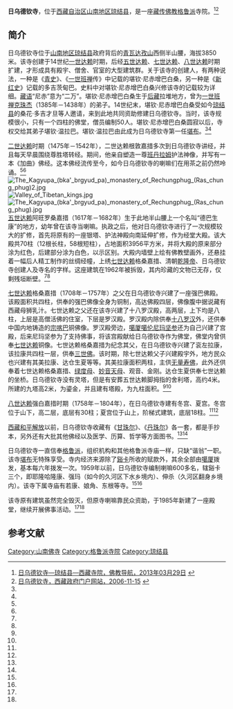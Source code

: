 {{Infobox Tibetan Buddhist monastery
|name = 日乌德钦寺
|image = The Kagyupa (bka' brgyud pa) monastery of Rechungphug (Ras chung phug)3.jpg
|image size = 250px
|alt = 
|caption =日乌德钦寺
|t=
|w=
|to = 
|ipa={{IPA|}}
|z=
|thdl=
|e=
|tc=日烏德欽寺
|s=日乌德钦寺
|p=
|m=
|k=
|pushpin_map = 
|latd =  | latm =  | lats =  | latNS = 
|longd=  | longm= | longs =| longEW = 
|iso_region = 
|map_caption = 
|mapsize = 
|location_country = 中国
|location = {{CHN}}[[西藏自治区|西藏自治区]][[山南地区|山南地区]][[琼结县|琼结县]]
|coordinates_display =
|founded_by =
|date_founded =14世纪
|date_renovated =
|sect = [[格鲁派|格鲁派]]
|mather =
|children =
|dedicated_to = 
|tulku =
|head_lama = 
|head_mgh =
|no._of_monks = 
|architecture = 
|festivals =
|footnotes = 
}}

'''日乌德钦寺'''，位于[[西藏自治区|西藏自治区]][[山南地区|山南地区]][[琼结县|琼结县]]，是一座[[藏传佛教|藏传佛教]][[格鲁派|格鲁派]]寺院。<ref name=fjdh>[http://www.fjdh.com/ffzt/fjhy/ahsy2013/03/170404220729.html 日乌德钦寺—琼结县—西藏寺院，佛教导航，2013年03月29日] {{Wayback|url=http://www.fjdh.com/ffzt/fjhy/ahsy2013/03/170404220729.html |date=20130921060942 }}</ref><ref name=rwdqs>[http://www.xizang.gov.cn/jdfb/47465.jhtml 日乌德钦寺，西藏政府门户网站，2006-11-15] {{webarchive|url=https://web.archive.org/web/20130921061301/http://www.xizang.gov.cn/jdfb/47465.jhtml |date=2013-09-21 }}</ref>

==简介==
日乌德钦寺位于[[山南地区|山南地区]][[琼结县|琼结县]]政府背后的[[青瓦达孜山|青瓦达孜山]]西侧半山腰，海拔3850米。该寺创建于14世纪[[一世达赖|一世达赖]]时期，后经[[五世达赖|五世达赖]]、[[七世达赖|七世达赖]]、[[八世达赖|八世达赖]]时期扩建，才形成具有殿宇、僧舍、官室的大型建筑群。关于该寺的创建人，有两种说法，一种是《[[青史|青史]]》、《[[一世班禅|一世班禅]]传》中记载的堪钦·尼赤增巴白桑，另一种是《[[新红史|新红史]]》记载的多吉茨甸巴。史料中对堪钦·尼赤增巴白桑兴修该寺的记载较为详细。[[藏语|藏语]]“尼赤”意为“二万”。堪钦·尼赤增巴白桑生于[[后藏|后藏]]拉堆地方，曾为[[一世班禅|一世班禅]][[克珠杰|克珠杰]]（1385年－1438年）的弟子。14世纪末，堪钦·尼赤增巴白桑受如今[[琼结县|琼结县]]的桑花·多吉才旦等人邀请，来到此地共同资助修建日乌德钦寺。当时，该寺规模很小，只有一个四柱的佛堂，僧员编制50人。堪钦·尼赤增巴白桑圆寂以后，寺权交给其弟子堪钦·温拉巴。堪钦·温拉巴由此成为日乌德钦寺第一任[[堪布|堪布]]。<ref name=rwdqs/><ref name=fjdh/>

[[二世达赖|二世达赖]]时期（1475年－1542年），二世达赖根敦嘉措多次到日乌德钦寺讲经，并且每天早晨围绕尊胜塔转经。期间，他亲自塑造一尊[[班丹拉姆|班丹拉姆]]护法神像，并写有一本《加曲》佛经。这本佛经流传至今，如今日乌德钦寺的喇嘛们在用茶之前仍然呤诵。<ref name=rwdqs/><ref name=fjdh/>
[[File:The_Kagyupa_(bka'_brgyud_pa)_monastery_of_Rechungphug_(Ras_chung_phug)2.jpg|thumb]]
[[File:Valley_of_Tibetan_kings.jpg|thumb]]
[[File:The_Kagyupa_(bka'_brgyud_pa)_monastery_of_Rechungphug_(Ras_chung_phug).jpg|thumb]]
[[五世达赖|五世达赖]]阿旺罗桑嘉措（1617年－1682年）生于此地半山腰上一个名叫“德巴生康”的地方，幼年曾在该寺当喇嘛。执政之后，他对日乌德钦寺进行了一次规模较大的扩修，首先将原有的一座银塔、护法神殿向南延伸扩修，作为经堂大殿。该大殿共70柱（12根长柱，58根短柱），占地面积3956平方米，并将大殿的原来部分涂为红色，后建部分涂为白色，以示区别。大殿内墙壁上绘有佛教壁画外，还悬挂着一幅后人精工制作的丝绸经幢，上绣[[七世达赖|七世达赖]]格桑嘉措、清朝[[乾隆帝|乾隆帝]]、日乌德钦寺创建人及寺名的字样。这座建筑在1962年被拆毁，其内珍藏的文物已无存，仅剩残垣断壁。<ref name=rwdqs/><ref name=fjdh/>

[[七世达赖|七世达赖]]格桑嘉措（1708年－1757年）之父在日乌德钦寺兴建了一座强巴佛殿。该殿面积共四柱，供奉的强巴佛像全身为铜制，高达佛殿四层，佛像腹中据说藏有西藏母狮乳汁。七世达赖之父还在该寺兴建了十八罗汉殿，高两层，上下均是八柱，上层是高僧活佛的住室，下层是罗汉殿。罗汉殿内除供奉[[十八罗汉|十八罗汉]]外，还供奉中国内地铸造的[[宗喀巴|宗喀巴]]铜佛像。罗汉殿旁边，[[噶厦|噶厦]][[噶伦|噶伦]][[尼玛坚赞|尼玛坚参]]还为自己兴建了宫殿，后来尼玛坚参为了支持佛事，将该宫殿献给日乌德钦寺作为佛堂，佛堂内曾供奉[[七世达赖|七世达赖]]铜像。七世达赖格桑嘉措为纪念其父，在日乌德钦寺兴建了衮左拉康，该拉康共四柱一层，供奉[[三世佛|三世佛]]。该时期，除七世达赖父子兴建殿宇外，地方民众也兴建有其美拉康、达仓生夏等等。其美拉康面积两柱，主供[[无量寿佛|无量寿佛]]，此外还供奉着七世达赖格桑嘉措、[[绿度母|绿度母]]、[[妙音天母|妙音天母]]、观音、金刚。达仓生夏供奉七世达赖的坐桥。日乌德钦寺没有灵塔，但是有安葬五世达赖脚拇指的舍利塔，高约4米。所建的九塔高2米，为鎏金，并且建有塔殿，为九柱面积。<ref name=rwdqs/><ref name=fjdh/>

[[八世达赖|八世达赖]]强白嘉措时期（1758年－1804年），在日乌德钦寺建有冬宫、夏宫。冬宫位于山下，高二层，底层有30柱；夏宫位于山上，阶梯式建筑，底层18柱。<ref name=rwdqs/><ref name=fjdh/>

[[西藏和平解放|西藏和平解放]]以前，日乌德钦寺收藏有《[[甘珠尔|甘珠尔]]》、《[[丹珠尔|丹珠尔]]》各一套，都是手抄本，另外还有大批其他佛经以及医学、历算、哲学等方面图书。<ref name=rwdqs/><ref name=fjdh/>

日乌德钦寺一直信奉[[格鲁派|格鲁派]]，组织机构和其他格鲁派寺庙一样，只缺“谐翁”一职。该寺[[堪布|堪布]]无特殊享受。寺内经济来源除了[[谿卡|谿卡]]所收的赋款外，其余全部由[[噶厦|噶厦]]拨发，基本每六年拨发一次。1959年以前，日乌德钦寺编制喇嘛600多名，辖谿卡三个，即耶隆哈隆康、强玛（如今的久河区下水乡境内）、伸杀（久河区翻身乡境内）。该寺下属寺庙有若康、娘角、东根等寺。<ref name=rwdqs/><ref name=fjdh/>

该寺原有建筑虽然完全毁灭，但原寺喇嘛靠民众资助，于1985年新建了一座殿堂，继续开展佛事活动。<ref name=rwdqs/><ref name=fjdh/>

==参考文献==
{{reflist}}

[[Category:山南佛寺|Category:山南佛寺]]
[[Category:格鲁派寺院|Category:格鲁派寺院]]
[[Category:琼结县|Category:琼结县]]